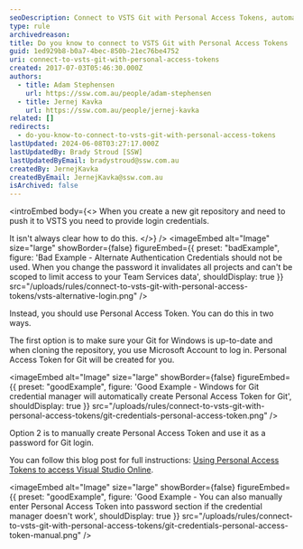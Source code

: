 ```yaml
---
seoDescription: Connect to VSTS Git with Personal Access Tokens, automate your workflow and secure access to Visual Studio Online projects.
type: rule
archivedreason:
title: Do you know to connect to VSTS Git with Personal Access Tokens
guid: 1ed929b8-b0a7-4bec-850b-21ec76be4752
uri: connect-to-vsts-git-with-personal-access-tokens
created: 2017-07-03T05:46:30.000Z
authors:
  - title: Adam Stephensen
    url: https://ssw.com.au/people/adam-stephensen
  - title: Jernej Kavka
    url: https://ssw.com.au/people/jernej-kavka
related: []
redirects:
  - do-you-know-to-connect-to-vsts-git-with-personal-access-tokens
lastUpdated: 2024-06-08T03:27:17.000Z
lastUpdatedBy: Brady Stroud [SSW]
lastUpdatedByEmail: bradystroud@ssw.com.au
createdBy: JernejKavka
createdByEmail: JernejKavka@ssw.com.au
isArchived: false
---
```


<introEmbed
  body={<>
When you create a new git repository and need to push it to VSTS you need to provide login credentials.

It isn't always clear how to do this.
  </>}
/>
<imageEmbed
  alt="Image"
  size="large"
  showBorder={false}
  figureEmbed={{
    preset: "badExample",
    figure: 'Bad Example - Alternate  Authentication Credentials should not be used. When you change the password it invalidates all projects and can\'t be scoped to limit access to your Team Services data',
    shouldDisplay: true
  }}
  src="/uploads/rules/connect-to-vsts-git-with-personal-access-tokens/vsts-alternative-login.png"
/>

Instead, you should use Personal Access Token. You can do this in two ways.

The first option is to make sure your Git for Windows is up-to-date and when cloning the repository, you use Microsoft Account to log in. Personal Access Token for Git will be created for you.

<imageEmbed
  alt="Image"
  size="large"
  showBorder={false}
  figureEmbed={{
    preset: "goodExample",
    figure: 'Good Example - Windows for Git credential manager will automatically create Personal Access Token for Git',
    shouldDisplay: true
  }}
  src="/uploads/rules/connect-to-vsts-git-with-personal-access-tokens/git-credentials-personal-access-token.png"
/>

Option 2 is to manually create Personal Access Token and use it as a password for Git login.

You can follow this blog post for full instructions: [Using Personal Access Tokens to access Visual Studio Online](https://roadtoalm.com/2015/07/22/using-personal-access-tokens-to-access-visual-studio-online/).

<imageEmbed
  alt="Image"
  size="large"
  showBorder={false}
  figureEmbed={{
    preset: "goodExample",
    figure: 'Good Example - You can also manually enter Personal Access Token into password section if the credential manager doesn\'t work',
    shouldDisplay: true
  }}
  src="/uploads/rules/connect-to-vsts-git-with-personal-access-tokens/git-credentials-personal-access-token-manual.png"
/>
